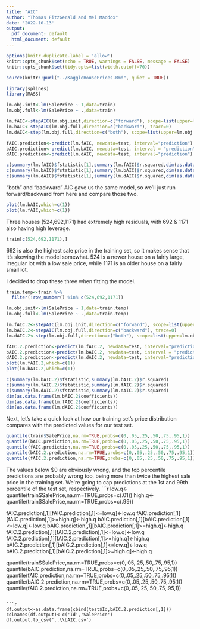 ```yaml
---
title: "AIC"
author: "Thomas FitzGerald and Mei Maddox"
date: '2022-10-13'
output:
  pdf_document: default
  html_document: default
---
```


```r
options(knitr.duplicate.label = 'allow')
knitr::opts_chunk$set(echo = TRUE, warnings = FALSE, message = FALSE)
knitr::opts_chunk$set(tidy.opts=list(width.cutoff=70))
```

```r
source(knitr::purl("../KaggleHousePrices.Rmd", quiet = TRUE))
```

```r
library(splines)
library(MASS)
```

```r
lm.obj.init<-lm(SalePrice ~ 1,data=train)
lm.obj.full<-lm(SalePrice ~ .,data=train)

lm.fAIC<-stepAIC(lm.obj.init,direction=c("forward"), scope=list(upper=lm.obj.full,lower=lm.obj.init), trace=0)
lm.bAIC<-stepAIC(lm.obj.full,direction=c("backward"), trace=0)
lm.dAIC<-step(lm.obj.full,direction=c("both"), scope=list(upper=lm.obj.full,lower=lm.obj.init), trace=0)

fAIC.prediction<-predict(lm.fAIC, newdata=test, interval="prediction")
bAIC.prediction<-predict(lm.bAIC, newdata=test, interval = "prediction")
dAIC.prediction<-predict(lm.dAIC, newdata=test, interval="prediction")
```

```r
c(summary(lm.fAIC)$fstatistic[1],summary(lm.fAIC)$r.squared,dim(as.data.frame(lm.fAIC$coefficients))[1])
c(summary(lm.bAIC)$fstatistic[1],summary(lm.bAIC)$r.squared,dim(as.data.frame(lm.bAIC$coefficients))[1])
c(summary(lm.dAIC)$fstatistic[1],summary(lm.dAIC)$r.squared,dim(as.data.frame(lm.dAIC$coefficients))[1])
```
"both" and "backward" AIC gave us the same model, so we'll just run forward/backward from here and compare those two.

```r
plot(lm.bAIC,which=c(1))
plot(lm.fAIC,which=c(1))
```
Three houses (524,692,1171) had extremely high residuals, with 692 & 1171 also having high leverage.
```r
train[c(524,692,1171),]
```
692 is also the highest sale price in the training set, so it makes sense that it's skewing the model somewhat.  524 is a newer house on a fairly large, irregular lot with a low sale price, while 1171 is an older house on a fairly small lot.

I decided to drop these three when fitting the model.
```r
train.temp<-train %>%
  filter(!row_number() %in% c(524,692,1171))

lm.obj.init<-lm(SalePrice ~ 1,data=train.temp)
lm.obj.full<-lm(SalePrice ~ .,data=train.temp)

lm.fAIC.2<-stepAIC(lm.obj.init,direction=c("forward"), scope=list(upper=lm.obj.full,lower=lm.obj.init), trace=0)
lm.bAIC.2<-stepAIC(lm.obj.full,direction=c("backward"), trace=0)
lm.dAIC.2<-step(lm.obj.full,direction=c("both"), scope=list(upper=lm.obj.full,lower=lm.obj.init), trace=0)

fAIC.2.prediction<-predict(lm.fAIC.2, newdata=test, interval="prediction")
bAIC.2.prediction<-predict(lm.bAIC.2, newdata=test, interval = "prediction")
dAIC.2.prediction<-predict(lm.dAIC.2, newdata=test, interval="prediction")
plot(lm.fAIC.2,which=c(1))
plot(lm.bAIC.2,which=c(1))
```

```r
c(summary(lm.bAIC.2)$fstatistic,summary(lm.bAIC.2)$r.squared)
c(summary(lm.fAIC.2)$fstatistic,summary(lm.fAIC.2)$r.squared)
c(summary(lm.dAIC.2)$fstatistic,summary(lm.dAIC.2)$r.squared)
dim(as.data.frame(lm.bAIC.2$coefficients))
dim(as.data.frame(lm.fAIC.2$coefficients))
dim(as.data.frame(lm.dAIC.2$coefficients))
```

Next, let's take a quick look at how our training set's price distribution compares with the predicted values for our test set.
```r
quantile(train$SalePrice,na.rm=TRUE,probs=c(0,.05,.25,.50,.75,.95,1))
quantile(bAIC.prediction,na.rm=TRUE,probs=c(0,.05,.25,.50,.75,.95,1))
quantile(fAIC.prediction,na.rm=TRUE,probs=c(0,.05,.25,.50,.75,.95,1))
quantile(bAIC.2.prediction,na.rm=TRUE,probs=c(0,.05,.25,.50,.75,.95,1))
quantile(fAIC.2.prediction,na.rm=TRUE,probs=c(0,.05,.25,.50,.75,.95,1))
```
The values below $0 are obviously wrong, and the top percentile predictions are probably wrong too, being more than twice the highest sale price in the training set.  We're going to cap predictions at the 1st and 99th percentile of the test set, respectively.
```r
low.q<-quantile(train$SalePrice,na.rm=TRUE,probs=c(.01))
high.q<-quantile(train$SalePrice,na.rm=TRUE,probs=c(.99))

fAIC.prediction[,1][fAIC.prediction[,1]<=low.q]<-low.q
fAIC.prediction[,1][fAIC.prediction[,1]>=high.q]<-high.q
bAIC.prediction[,1][bAIC.prediction[,1]<=low.q]<-low.q
bAIC.prediction[,1][bAIC.prediction[,1]>=high.q]<-high.q
fAIC.2.prediction[,1][fAIC.2.prediction[,1]<=low.q]<-low.q
fAIC.2.prediction[,1][fAIC.2.prediction[,1]>=high.q]<-high.q
bAIC.2.prediction[,1][bAIC.2.prediction[,1]<=low.q]<-low.q
bAIC.2.prediction[,1][bAIC.2.prediction[,1]>=high.q]<-high.q

quantile(train$SalePrice,na.rm=TRUE,probs=c(0,.05,.25,.50,.75,.95,1))
quantile(bAIC.prediction,na.rm=TRUE,probs=c(0,.05,.25,.50,.75,.95,1))
quantile(fAIC.prediction,na.rm=TRUE,probs=c(0,.05,.25,.50,.75,.95,1))
quantile(bAIC.2.prediction,na.rm=TRUE,probs=c(0,.05,.25,.50,.75,.95,1))
quantile(fAIC.2.prediction,na.rm=TRUE,probs=c(0,.05,.25,.50,.75,.95,1))

```

```r
df.output<-as.data.frame(cbind(test$Id,bAIC.2.prediction[,1]))
colnames(df.output)<-c('Id','SalePrice')
df.output.to_csv('..\\bAIC.csv')
```
